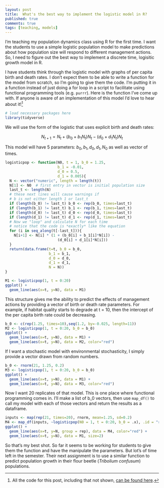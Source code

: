 ```yaml
--- 
layout: post 
title:  What's the best way to implement the logistic model in R?
published: true
comments: true
tags: [teaching, models] 
---
```


I'm teaching my population dynamics class using R for the first time. I want the students to use a simple logistic population model to make predictions about how population size will respond to different management actions. So, I need to figure out the best way to implement a discrete time, logisitic growth model in R.

I have students think through the logistic model with graphs of per capita birth and death rates. I don't expect them to be able to write a function for the model from scratch, so I'm going to give them the code. I'm putting it in a function instead of just doing a for loop in a script to facilitate using functional programming tools (e.g. `purrr`). Here is the function I've come up with. If anyone is aware of an implementation of this model I'd love to hear about it![^allthecode]

```r
# load necessary packages here
library(tidyverse)
```


We will use the form of the logistic that uses explicit birth and death rates:

$$
N_{t+1} = N_t + (b_0 + b_1 N_t) N_t - (d_0 + d_1 N_t) N_t
$$

This model will have 5 parameters: $b_0, b_1, d_0, d_1, N_0$ as well as vector of times.

```r
logisticpop <- function(N0, t = 1, b_0 = 1.25,
                        b_1 = -0.01,
                        d_0 = 0.5,
                        d_1 = 0.005){
  N <- vector("numeric", length = length(t))
  N[1] <- N0  # first entry in vector is initial population size
  last_t <- length(N)
  # these next lines will cause warnings if
  # b is not either length 1 or last_t
  if (length(b_0) != last_t) b_0 <- rep(b_0, times=last_t)
  if (length(b_1) != last_t) b_1 <- rep(b_1, times=last_t)
  if (length(d_0) != last_t) d_0 <- rep(d_0, times=last_t)
  if (length(d_1) != last_t) d_1 <- rep(d_1, times=last_t)
  # Now we "loop" and calculate N for each time
  # notice that the code is *exactly* like the equation
  for (i in seq_along(t[-last_t])){
    N[i+1] <- N[i] * (1 + (b_0[i] + b_1[i]*N[i]) -
                        (d_0[i] + d_1[i]*N[i]))
  }
  return(data.frame(t=t, b_0 = b_0,
                    b_1 = b_1,
                    d_0 = d_0,
                    d_1 = d_1,
                    N = N))
}

```

```r
M1 <- logisticpop(1, t = 0:20)
ggplot() + 
  geom_line(aes(x=t, y=N), data = M1)
```

This structure gives me the ability to predict the effects of management actions by providing a vector of birth or death rate parameters. For example, if habitat quality starts to degrade at t = 10, then the intercept of the per capita birth rate could be decreasing.

```r
b_0 <- c(rep(1.25, times=10),seq(1.2, by=-0.025, length=11))
M2 <- logisticpop(1, t = 0:20, b_0 = b_0)
ggplot() + 
  geom_line(aes(x=t, y=N), data = M1) + 
  geom_line(aes(x=t, y=N), data = M2, color="red")
```

If I want a stochastic model with environmental stochasticity, I simply provide a vector drawn from random numbers.

```r
b_0 <- rnorm(21, 1.25, 0.2)
M3 <- logisticpop(1, t = 0:20, b_0 = b_0)
ggplot() + 
  geom_line(aes(x=t, y=N), data = M1) + 
  geom_line(aes(x=t, y=N), data = M3, color="red")
```

Now I want 20 replicates of that model. This is one place where functional programming comes in. I'll make a list of b_0 vectors, then use `map_df()` to call my model with each of those vectors and return the results as a dataframe.

```r
inputs <- map(rep(21, times=20), rnorm, mean=1.25, sd=0.2)
M4 <- map_df(inputs, ~logisticpop(N0 = 1, t = 0:20, b_0 = .x), .id = "rep")
ggplot() + 
  geom_line(aes(x=t, y=N, group = rep), data = M4, color="red") +
  geom_line(aes(x=t, y=N), data = M1, size=2) 
```

So that's my best shot. So far it seems to be working for students to give them the function and have the manipulate the parameters. But lot's of time left in the semester. Their next assignment is to use a similar function to predict population growth in their flour beetle (*Tribolium confusum*) populations. 

[^allthecode]: All the code for this post, including that not shown, [can be found here](https://github.com/atyre2/atyre2.github.io/raw/master/_drafts/whats-the-best-logistic-model.Rmd).